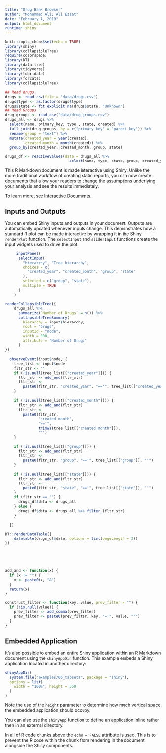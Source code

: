 ```yaml
---
title: "Drug Bank Browser"
author: "Mohammed Ali; Ali Ezzat"
date: "February 4, 2019"
output: html_document
runtime: shiny
---
```


```r
knitr::opts_chunk$set(echo = TRUE)
library(shiny)
library(collapsibleTree)
require(colorspace)
library(DT)
library(data.tree)
library(tidyverse)
library(lubridate)
library(forcats)
library(collapsibleTree)

## Read drugs
drugs <- read_csv(file = "data/drugs.csv")
drugs$type <- as.factor(drugs$type)
drugs$state <- fct_explicit_na(drugs$state, "Unknown")
## Read Groups
drug_groups <- read_csv("data/drug_groups.csv")
drugs_all <- drugs %>%
  select(name, primary_key, type , state, created) %>%
  full_join(drug_groups, by = c("primary_key" = "parent_key")) %>%
  rename(group = "text") %>%
  mutate(created_year = year(created),
         created_month = month(created)) %>%
  group_by(created_year, created_month, group, state)

drugs_df <- reactiveValues(data = drugs_all %>%
                             select(name, type, state, group, created_year, created_month)) 

```

This R Markdown document is made interactive using Shiny. Unlike the more traditional workflow of creating static reports, you can now create documents that allow your readers to change the assumptions underlying your analysis and see the results immediately. 

To learn more, see [Interactive Documents](http://rmarkdown.rstudio.com/authoring_shiny.html).

## Inputs and Outputs

You can embed Shiny inputs and outputs in your document. Outputs are automatically updated whenever inputs change.  This demonstrates how a standard R plot can be made interactive by wrapping it in the Shiny `renderPlot` function. The `selectInput` and `sliderInput` functions create the input widgets used to drive the plot.

```r
     inputPanel(
      selectInput(
        "hierarchy", "Tree hierarchy",
        choices = c(
          "created_year", "created_month", "group", "state"
        ),
        selected = c("group", "state"),
        multiple = TRUE
      )
    )

renderCollapsibleTree({
    drugs_all %>%
      summarize(`Number of Drugs` = n()) %>%
      collapsibleTreeSummary(
        hierarchy = input$hierarchy,
        root = "Drugs",
        inputId = "node",
        width = 800,
        attribute = "Number of Drugs"
      )
})
  
  observeEvent(input$node, {
    tree_list <- input$node
    fltr_str <- ""
    if (!is.null(tree_list[["created_year"]])) {
      fltr_str <- add_and(fltr_str)
      fltr_str <-
        paste0(fltr_str, "created_year", "=='", tree_list[["created_year"]], "'")
    }
    
    if (!is.null(tree_list[["created_month"]])) {
      fltr_str <- add_and(fltr_str)
      fltr_str <-
        paste0(fltr_str,
               "created_month",
               "=='",
               trimws(tree_list[["created_month"]]),
               "'")
    }
    
    if (!is.null(tree_list[["group"]])) {
      fltr_str <- add_and(fltr_str)
      fltr_str <-
        paste0(fltr_str, "group", "=='", tree_list[["group"]], "'")
    }
    
    if (!is.null(tree_list[["state"]])) {
      fltr_str <- add_and(fltr_str)
      fltr_str <-
        paste0(fltr_str, "state", "=='", tree_list[["state"]], "'")
    }
    if (fltr_str == "") {
      drugs_df$data <- drugs_all
    } else {
      drugs_df$data <- drugs_all %>% filter_(fltr_str)
    }
    
  })
  
DT::renderDataTable({
    datatable(drugs_df$data, options = list(pageLength = 5))
})
  
  
  
  

add_and <- function(x) {
  if (x != "") {
    x <- paste0(x, "&")
  }
  return(x)
}

construct_filter <- function(key, value, prev_filter = "") {
  if (!is.null(value)) {
    prev_filter <- add_comma(prev_filter)
    prev_filter <- paste0(prev_filter, key, "='", value, "'")
  }
}
```

## Embedded Application

It's also possible to embed an entire Shiny application within an R Markdown document using the `shinyAppDir` function. This example embeds a Shiny application located in another directory:

```r
shinyAppDir(
  system.file("examples/06_tabsets", package = "shiny"),
  options = list(
    width = "100%", height = 550
  )
)
```

Note the use of the `height` parameter to determine how much vertical space the embedded application should occupy.

You can also use the `shinyApp` function to define an application inline rather then in an external directory.

In all of R code chunks above the `echo = FALSE` attribute is used. This is to prevent the R code within the chunk from rendering in the document alongside the Shiny components.



